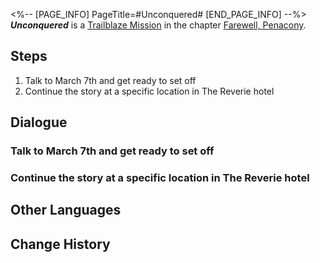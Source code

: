 <%-- [PAGE_INFO]
PageTitle=#Unconquered#
[END_PAGE_INFO] --%>
{{Stub|Dialogue.}}
{{Mission Infobox
|id            = 1034101
|title         = 
|image         = <!--Mission Unconquered.png-->
|type          = Trailblaze
|event_name    = 
|chapter       = Farewell, Penacony
|requirements  = [[Trailblaze Mission]] ''[[And on the Eighth Day]]'' completed
|summary       = The sweet dream of Order has shattered, and the Express Crew's trailblazing expedition at Penacony has come to a close. The Family invited the Express Crew to head to the Radiant Feldspar airship to participate in important talks. Meanwhile, in another corner of Dreamscape, two Stellaron Hunters are also going over their "performance" this time.
|characters    = Trailblazer
|startLocation = [[Penacony]] - [[Golden Hour]]
|world         = Penacony
|area          = Golden Hour
|prev          = And on the Eighth Day
|next          = All About Eve
|rewards       = Trailblaze EXP*200; Stellar Jade*30; Traveler's Guide*4; Clock Credits*100; Credit*20,000
}}
'''''Unconquered''''' is a [[Trailblaze Mission]] in the chapter [[Farewell, Penacony]].

==Steps==
# Talk to March 7th and get ready to set off
# Continue the story at a specific location in The Reverie hotel

<!--
==Gameplay Notes==

--><!--
==Trial Character==

-->
==Dialogue==
{{Stub Dialogue}}
===Talk to March 7th and get ready to set off===
{{Mission Description|type=trailblaze|location=<!--to be added-->|You wake up in the dreampool and find yourself back in the real Reverie Hotel. According to March 7th, you really have woken up this time from Ena's Dream &mdash; the Stellaron was sealed while you were out, and all the major lineages, except for the Oak Family, are dealing with the aftermath. She also said that The Family has invited the Crew to The Family's Radiant Feldspar as witnesses for an important meeting.<br />High-end cruise ships, luxury banquets... Now THIS is what a celebration banquet ought to look like. What else are you waiting for? Get ready to set off.}}
{{Dialogue Start}}
:{{tx}}
{{Dialogue End}}

===Continue the story at a specific location in The Reverie hotel===
{{Dialogue Start}}
:{{tx}}
{{Dialogue End}}

==Other Languages==
{{Other Languages
|en   = Unconquered
|zhs  = 没有被征服的
|zht  = 沒有被征服的
|ja   = 征服されざる者
|ko   = 정복되지 않는 자들
|es   = Indómito
|fr   = Terrain non conquis
|ru   = Непобеждённые
|th   = ไร้ผู้ถือครอง
|vi   = Không Bị Chinh Phục
|de   = Unbezwungen
|id   = Tak Terkalahkan
|pt   = Invicto
}}

==Change History==
{{Change History|2.3}}
